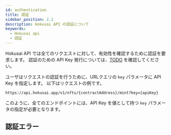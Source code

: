 ```yaml
---
id: authentication
title: 認証
sidebar_position: 2.2
description: Hokusai API の認証について
keywords:
  - Hokusai api
  - 認証
---
```


Hokusai API では全てのリクエストに対して、有効性を確認するために認証を要求します。
認証のための API Key 発行については、[TODO](./) を確認してください。

ユーザはリクエストの認証を行うために、URLクエリの `key` パラメータに API Key を指定します。
以下はリクエストの例です。

```:bash
https://api.hokusai.app/v1/nfts/{contractAddress}/mint?key={apiKey}
```

このように、全てのエンドポイントには、API Key を値として持つ `key` パラメータの指定が必要となります。

## 認証エラー